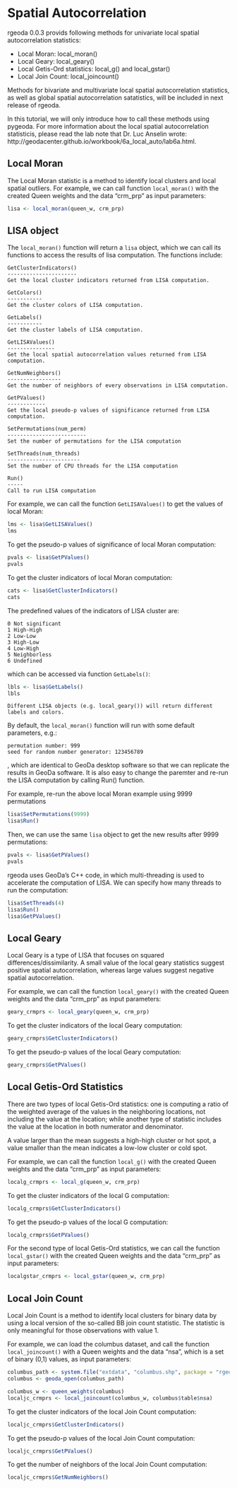 # Spatial Autocorrelation

rgeoda 0.0.3 provids following methods for univariate local spatial autocorrelation statistics:


* Local Moran: local_moran()
* Local Geary: local_geary()
* Local Getis-Ord statistics: local_g() and local_gstar()
* Local Join Count: local_joincount()


Methods for bivariate and multivariate local spatial autocorrelation statistics, as well as global spatial autocorrelation satatistics, will be included in next release of rgeoda.

In this tutorial, we will only introduce how to call these methods using pygeoda. For more information about the local spatial autocorrelation statisticis, please read the lab note that Dr. Luc Anselin wrote: http://geodacenter.github.io/workbook/6a_local_auto/lab6a.html. 

## Local Moran

The Local Moran statistic is a method to identify local clusters and local spatial outliers. For example, we can call  function `local_moran()` with the created Queen weights and the data “crm_prp” as input parameters:

```r
lisa <- local_moran(queen_w, crm_prp)
```

## LISA object

The `local_moran()` function will return a `lisa` object, which we can call its functions to access the results of lisa computation. The functions include:

```
GetClusterIndicators()
----------------------
Get the local cluster indicators returned from LISA computation.

GetColors()
-----------
Get the cluster colors of LISA computation.

GetLabels()
-----------
Get the cluster labels of LISA computation.

GetLISAValues()
---------------
Get the local spatial autocorrelation values returned from LISA computation.

GetNumNeighbors()
-----------------
Get the number of neighbors of every observations in LISA computation.

GetPValues()
------------
Get the local pseudo-p values of significance returned from LISA computation.

SetPermutations(num_perm)
-------------------------
Set the number of permutations for the LISA computation

SetThreads(num_threads)
-----------------------
Set the number of CPU threads for the LISA computation

Run()
-----
Call to run LISA computation

```

For example, we can call the function `GetLISAValues()` to get the values of local Moran:

```r
lms <- lisa$GetLISAValues()
lms
```

To get the pseudo-p values of significance of local Moran computation:
```r
pvals <- lisa$GetPValues()
pvals
```

To get the cluster indicators of local Moran computation:

```r
cats <- lisa$GetClusterIndicators()
cats
```

The predefined values of the indicators of LISA cluster are:
```
0 Not significant
1 High-High
2 Low-Low
3 High-Low
4 Low-High
5 Neighborless
6 Undefined
```
which can be accessed via function `GetLabels()`:
```r
lbls <- lisa$GetLabels()
lbls
```

```block
Different LISA objects (e.g. local_geary()) will return different labels and colors. 
```

By default, the `local_moran()` function will run with some default parameters, e.g.:
```
permutation number: 999
seed for random number generator: 123456789
```
, which are identical to GeoDa desktop software so that we can replicate the results in GeoDa software. It is also easy to change the paremter and re-run the LISA computation by calling Run() function. 

For example, re-run the above local Moran example using 9999 permutations 
```r
lisa$SetPermutations(9999)
lisa$Run()
```
Then, we can use the same `lisa` object to get the new results after 9999 permutations:
```r
pvals <- lisa$GetPValues()
pvals
```

rgeoda uses GeoDa’s C++ code, in which multi-threading is used to accelerate the computation of LISA. We can specify how many threads to run the computation:

```r
lisa$SetThreads(4)
lisa$Run()
lisa$GetPValues()
```

## Local Geary

Local Geary is a type of LISA that focuses on squared differences/dissimilarity. A small value of the local geary statistics suggest positive spatial autocorrelation, whereas large values suggest negative spatial autocorrelation. 

For example, we can call the function `local_geary()` with the created Queen weights and the data “crm_prp” as input parameters:

```r
geary_crmprs <- local_geary(queen_w, crm_prp)
```

To get the cluster indicators of the local Geary computation:
```r
geary_crmprs$GetClusterIndicators()
```

To get the pseudo-p values of the local Geary computation:

```r
geary_crmprs$GetPValues()
```

## Local Getis-Ord Statistics

There are two types of local Getis-Ord statistics: one is computing a ratio of the weighted average of the values in the neighboring locations, not including the value at the location; while another type of statistic includes the value at the location in both numerator and denominator.

A value larger than the mean suggests a high-high cluster or hot spot, a value smaller than the mean indicates a low-low cluster or cold spot.

For example, we can call the function `local_g()` with the created Queen weights and the data “crm_prp” as input parameters:

```r
localg_crmprs <- local_g(queen_w, crm_prp)
```

To get the cluster indicators of the local G computation:

```r
localg_crmprs$GetClusterIndicators()
```

To get the pseudo-p values of the local G computation:
```r
localg_crmprs$GetPValues()
```

For the second type of local Getis-Ord statistics, we can call the function `local_gstar()` with the created Queen weights and the data “crm_prp” as input parameters:
```r
localgstar_crmprs <- local_gstar(queen_w, crm_prp)
```

## Local Join Count


Local Join Count is a method to identify local clusters for binary data by using a local version of the so-called BB join count statistic. The statistic is only meaningful for those observations with value 1. 

For example, we can load the columbus dataset, and call the function `local_joincount()` with a Queen weights and the data “nsa”, which is a set of binary (0,1) values, as input parameters:

```r
columbus_path <- system.file("extdata", "columbus.shp", package = "rgeoda")
columbus <- geoda_open(columbus_path)

columbus_w <- queen_weights(columbus)
localjc_crmprs <- local_joincount(columbus_w, columbus$table$nsa)
```
To get the cluster indicators of the local Join Count computation:

```r
localjc_crmprs$GetClusterIndicators()
```

To get the pseudo-p values of the local Join Count  computation:
```r
localjc_crmprs$GetPValues()
```

To get the number of neighbors of the local Join Count computation:
```r
localjc_crmprs$GetNumNeighbors()
```
